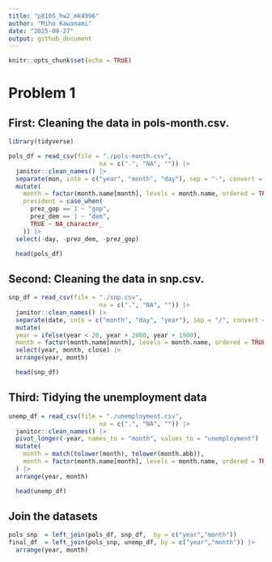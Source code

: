 ```yaml
---
title: "p8105_hw2_mk4996"
author: "Miho Kawanami"
date: "2025-09-27"
output: github_document
---
```


```r
knitr::opts_chunk$set(echo = TRUE)
```
# Problem 1

## First: Cleaning the data in pols-month.csv.
```r
library(tidyverse)

pols_df = read_csv(file = "./pols-month.csv",
                         na = c(".", "NA", "")) |>
  janitor::clean_names() |>
  separate(mon, into = c("year", "month", "day"), sep = "-", convert = TRUE) |>
  mutate(
    month = factor(month.name[month], levels = month.name, ordered = TRUE),
    president = case_when(
      prez_gop == 1 ~ "gop",
      prez_dem == 1 ~ "dem",
      TRUE ~ NA_character_
    )) |>
  select(-day, -prez_dem, -prez_gop)

  head(pols_df)
```

## Second: Cleaning the data in snp.csv.
```r
snp_df = read_csv(file = "./snp.csv",
                         na = c(".", "NA", "")) |>
  janitor::clean_names() |>
  separate(date, into = c("month", "day", "year"), sep = "/", convert = TRUE) |>
  mutate(
  year = ifelse(year < 20, year + 2000, year + 1900),  
  month = factor(month.name[month], levels = month.name, ordered = TRUE)) |>
  select(year, month, close) |>
  arrange(year, month)

  head(snp_df)
```

## Third: Tidying the unemployment data
```r
unemp_df = read_csv(file = "./unemployment.csv",
                         na = c(".", "NA", "")) |>
  janitor::clean_names() |>
  pivot_longer(-year, names_to = "month", values_to = "unemployment") |>
  mutate(
    month = match(tolower(month), tolower(month.abb)),
    month = factor(month.name[month], levels = month.name, ordered = TRUE)
  ) |>
  arrange(year, month)

  head(unemp_df)

```

## Join the datasets
```r
pols_snp  = left_join(pols_df, snp_df,  by = c("year","month"))
final_df  = left_join(pols_snp, unemp_df, by = c("year","month")) |>
  arrange(year, month)

```
